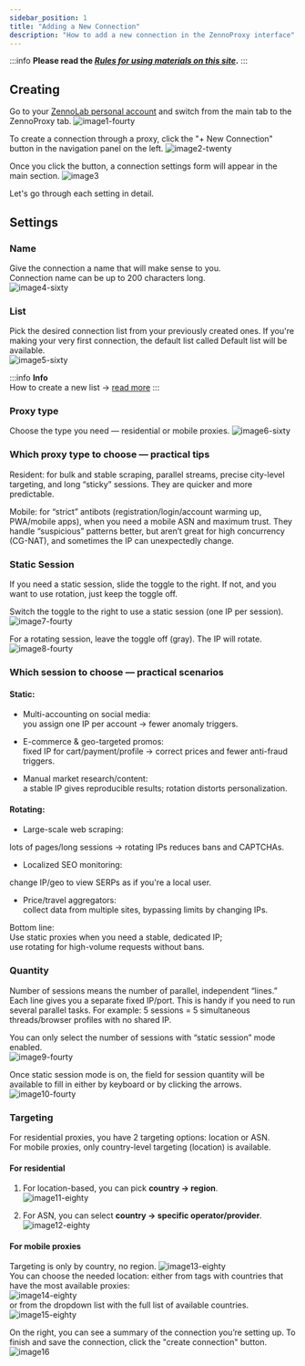 ```yaml
---
sidebar_position: 1
title: "Adding a New Connection"
description: "How to add a new connection in the ZennoProxy interface"
---
```


:::info **Please read the [*Rules for using materials on this site*](../Disclaimer).**
:::
## Creating  
Go to your [ZennoLab personal account](https://account.zennolab.com/personal-area-main/my-products) and switch from the main tab to the ZennoProxy tab.
![image1-fourty](./assets/new_connection/image1.png)  

To create a connection through a proxy, click the "+ New Connection" button in the navigation panel on the left.
![image2-twenty](./assets/new_connection/image2.png)  

Once you click the button, a connection settings form will appear in the main section.
![image3](./assets/new_connection/image3.png)  

Let's go through each setting in detail.

## Settings

### **Name**  
Give the connection a name that will make sense to you.   
Connection name can be up to 200 characters long.  
![image4-sixty](./assets/new_connection/image4.png)  

### **List**  
Pick the desired connection list from your previously created ones. If you're making your very first connection, the default list called Default list will be available.  
![image5-sixty](./assets/new_connection/image5.png)  

:::info **Info**  
How to create a new list → [read more](./WorkingwithLists#создание-нового-списка)
:::

### **Proxy type**  
Choose the type you need — residential or mobile proxies.
![image6-sixty](./assets/new_connection/image6.png)  

### **Which proxy type to choose — practical tips**

Resident: for bulk and stable scraping, parallel streams, precise city-level targeting, and long “sticky” sessions. They are quicker and more predictable.

Mobile: for “strict” antibots (registration/login/account warming up, PWA/mobile apps), when you need a mobile ASN and maximum trust. They handle “suspicious” patterns better, but aren’t great for high concurrency (CG-NAT), and sometimes the IP can unexpectedly change.

### **Static Session**

If you need a static session, slide the toggle to the right. If not, and you want to use rotation, just keep the toggle off.

Switch the toggle to the right to use a static session (one IP per session).  
![image7-fourty](./assets/new_connection/image7.png)  

For a rotating session, leave the toggle off (gray). The IP will rotate.  
![image8-fourty](./assets/new_connection/image8.png)  

### **Which session to choose — practical scenarios**

#### **Static:**

* Multi-accounting on social media:   
  you assign one IP per account → fewer anomaly triggers.

* E-commerce & geo-targeted promos:   
  fixed IP for cart/payment/profile → correct prices and fewer anti-fraud triggers.

* Manual market research/content:   
  a stable IP gives reproducible results; rotation distorts personalization.

#### **Rotating:**

* Large-scale web scraping: 

lots of pages/long sessions → rotating IPs reduces bans and CAPTCHAs.

* Localized SEO monitoring: 

change IP/geo to view SERPs as if you're a local user.

* Price/travel aggregators:   
  collect data from multiple sites, bypassing limits by changing IPs.

Bottom line:  
Use static proxies when you need a stable, dedicated IP;  
use rotating for high-volume requests without bans.

### **Quantity**

Number of sessions means the number of parallel, independent “lines.” Each line gives you a separate fixed IP/port.
This is handy if you need to run several parallel tasks.
For example: 5 sessions = 5 simultaneous threads/browser profiles with no shared IP.

You can only select the number of sessions with “static session” mode enabled.  
![image9-fourty](./assets/new_connection/image9.png)  

Once static session mode is on, the field for session quantity will be available to fill in either by keyboard or by clicking the arrows.  
![image10-fourty](./assets/new_connection/image10.png)  

### **Targeting**

For residential proxies, you have 2 targeting options: location or ASN.  
For mobile proxies, only country-level targeting (location) is available.

#### **For residential**

1) For location-based, you can pick **country → region**.  
![image11-eighty](./assets/new_connection/image11.png)  

2) For ASN, you can select **country → specific operator/provider**.  
![image12-eighty](./assets/new_connection/image12.png)  

#### **For mobile proxies**

Targeting is only by country, no region.
![image13-eighty](./assets/new_connection/image13.png)  
You can choose the needed location:
either from tags with countries that have the most available proxies:  
![image14-eighty](./assets/new_connection/image14.png)  
or from the dropdown list with the full list of available countries.
![image15-eighty](./assets/new_connection/image15.png)  

On the right, you can see a summary of the connection you’re setting up.
To finish and save the connection, click the "create connection" button.  
![image16](./assets/new_connection/image16.png)